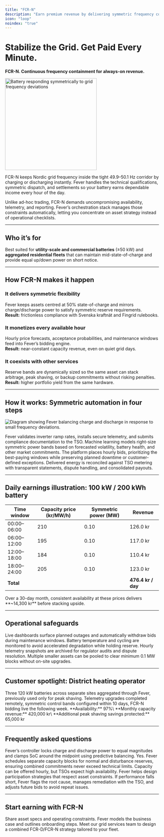 ```yaml
---
title: "FCR-N"
description: "Earn premium revenue by delivering symmetric frequency containment with Fever’s automated control platform."
icon: "loop"
noindex: "true"
---
```


# Stabilize the Grid. Get Paid Every Minute.

**FCR-N. Continuous frequency containment for always-on revenue.**

<img
  src="/images/hero-dark.png"
  alt="Battery responding symmetrically to grid frequency deviations"
  noZoom={true}
  height="300"
  className="rounded-xl"
/>

FCR-N keeps Nordic grid frequency inside the tight 49.9–50.1 Hz corridor by charging or discharging instantly. Fever handles the technical qualifications, symmetric dispatch, and settlements so your battery earns dependable income every hour of the day.

Unlike ad-hoc trading, FCR-N demands uncompromising availability, telemetry, and reporting. Fever’s orchestration stack manages those constraints automatically, letting you concentrate on asset strategy instead of operational checklists.

---

## Who it’s for

Best suited for **utility-scale and commercial batteries** (≥50 kW) and **aggregated residential fleets** that can maintain mid-state-of-charge and provide equal up/down power on short notice.

---

## How FCR-N makes it happen

### It delivers symmetric flexibility
Fever keeps assets centred at 50% state-of-charge and mirrors charge/discharge power to satisfy symmetric reserve requirements.\
**Result:** frictionless compliance with Svenska kraftnät and Fingrid rulebooks.

### It monetizes every available hour
Hourly price forecasts, acceptance probabilities, and maintenance windows feed into Fever’s bidding engine.\
**Result:** near-constant capacity revenue, even on quiet grid days.

### It coexists with other services
Reserve bands are dynamically sized so the same asset can stack arbitrage, peak shaving, or backup commitments without risking penalties.\
**Result:** higher portfolio yield from the same hardware.

---

## How it works: Symmetric automation in four steps

![Diagram showing Fever balancing charge and discharge in response to small frequency deviations.](/images/hero-dark.png)

<Steps>
  <Step title="Qualification & telemetry">
    Fever validates inverter ramp rates, installs secure telemetry, and submits compliance documentation to the TSO.
  </Step>
  <Step title="Dynamic banding">
    Machine learning models right-size symmetric power bands based on forecasted volatility, battery health, and other market commitments.
  </Step>
  <Step title="Bid execution">
    The platform places hourly bids, prioritizing the best-paying windows while preserving planned downtime or customer-defined exceptions.
  </Step>
  <Step title="Automated settlement">
    Delivered energy is reconciled against TSO metering with transparent statements, dispute handling, and consolidated payouts.
  </Step>
</Steps>

---

## Daily earnings illustration: 100 kW / 200 kWh battery

| Time window | Capacity price (kr/MW/h) | Symmetric power (MW) | Revenue |
| ----------- | ------------------------ | -------------------- | ------- |
| 00:00–06:00 | 210 | 0.10 | 126.0 kr |
| 06:00–12:00 | 195 | 0.10 | 117.0 kr |
| 12:00–18:00 | 184 | 0.10 | 110.4 kr |
| 18:00–24:00 | 205 | 0.10 | 123.0 kr |
| **Total** |  |  | **476.4 kr / day** |

<tip>
  Over a 30-day month, consistent availability at these prices delivers **~14,300 kr** before stacking upside.
</tip>

---

## Operational safeguards

<CardGroup cols={2}>
  <Card title="Availability tracking" icon="calendar-check">
    Live dashboards surface planned outages and automatically withdraw bids during maintenance windows.
  </Card>
  <Card title="Thermal management" icon="temperature-half">
    Battery temperature and cycling are monitored to avoid accelerated degradation while holding reserve.
  </Card>
  <Card title="Settlement assurance" icon="file-lines">
    Hourly telemetry snapshots are archived for regulator audits and dispute resolution.
  </Card>
  <Card title="Fleet aggregation" icon="layer-group">
    Multiple smaller assets can be pooled to clear minimum 0.1 MW blocks without on-site upgrades.
  </Card>
</CardGroup>

---

## Customer spotlight: District heating operator

<Steps>
  <Step title="Portfolio">
    Three 120 kW batteries across separate sites aggregated through Fever, previously used only for peak shaving.
  </Step>
  <Step title="Implementation">
    Telemetry upgrades completed remotely, symmetric control bands configured within 10 days, FCR-N bidding live the following week.
  </Step>
  <Step title="Results">
    **Availability:** 97%\
    **Monthly capacity revenue:** 420,000 kr\
    **Additional peak shaving savings protected:** 65,000 kr
  </Step>
</Steps>

---

## Frequently asked questions

<AccordionGroup>
  <Accordion title="How is symmetric capacity enforced?">
    Fever’s controller locks charge and discharge power to equal magnitudes and clamps SoC around the midpoint using predictive balancing.
  </Accordion>
  <Accordion title="Can FCR-N run alongside FCR-D?">
    Yes. Fever schedules separate capacity blocks for normal and disturbance reserves, ensuring combined commitments never exceed technical limits.
  </Accordion>
  <Accordion title="What’s the minimum commitment period?">
    Capacity can be offered hourly, but TSOs expect high availability. Fever helps design participation strategies that respect asset constraints.
  </Accordion>
  <Accordion title="How are penalties handled?">
    If performance falls short, Fever flags the root cause, manages remediation with the TSO, and adjusts future bids to avoid repeat issues.
  </Accordion>
</AccordionGroup>

---

## Start earning with FCR-N

<CardGroup cols={2}>
  <Card title="Assess eligibility" icon="clipboard-check" href="/get-started">
    Share asset specs and operating constraints. Fever models the business case and outlines onboarding steps.
  </Card>
  <Card title="Book a workshop" icon="handshake" href="/contact">
    Meet our grid services team to design a combined FCR-D/FCR-N strategy tailored to your fleet.
  </Card>
</CardGroup>
